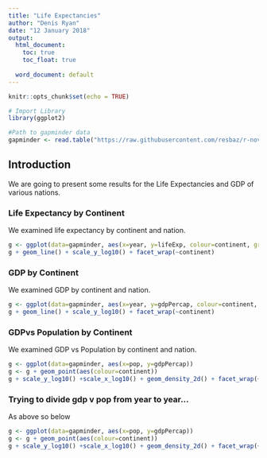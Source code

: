 ```yaml
---
title: "Life Expectancies"
author: "Denis Ryan"
date: "12 January 2018"
output:
  html_document: 
    toc: true
    toc_float: true
  
  word_document: default
---
```


```r
knitr::opts_chunk$set(echo = TRUE)

# Import Library
library(ggplot2)

#Path to gapminder data
gapminder <- read.table("https://raw.githubusercontent.com/resbaz/r-novice-gapminder-files/master/data/gapminder-FiveYearData.csv" ,sep = ",", header = TRUE)
```

## Introduction

We are going to present some results for the Life Expectancies and GDP of various nations.

### Life Expectancy by Continent

We examined life expectancy by continent and nation.

```r
g <- ggplot(data=gapminder, aes(x=year, y=lifeExp, colour=continent, group=country))
g + geom_line() + scale_y_log10() + facet_wrap(~continent) 
```

### GDP by Continent

We examined GDP by continent and nation.

```r
g <- ggplot(data=gapminder, aes(x=year, y=gdpPercap, colour=continent, group=country))
g + geom_line() + scale_y_log10() + facet_wrap(~continent) 
```

### GDPvs Population by Continent

We examined GDP vs Population by continent and nation.

```r
g <- ggplot(data=gapminder, aes(x=pop, y=gdpPercap))
g <- g + geom_point(aes(colour=continent))
g + scale_y_log10() +scale_x_log10() + geom_density_2d() + facet_wrap(~continent) 
```

### Trying to divide gdp v pop from year to year...

As above so below

```r
g <- ggplot(data=gapminder, aes(x=pop, y=gdpPercap))
g <- g + geom_point(aes(colour=continent))
g + scale_y_log10() +scale_x_log10() + geom_density_2d() + facet_wrap(~year) 
```


